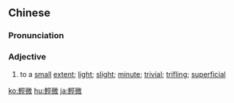{{also|轻微}}
==Chinese==
{{zh-forms|s=轻微}}

===Pronunciation===
{{zh-pron
|m=qīng微
|c=hing1 mei4
|mn=qz,xm,zz:khin-bî
|cat=a
}}

===Adjective===
{{zh-adj}}

# to a [[small]] [[extent]]; [[light]]; [[slight]]; [[minute]]; [[trivial]]; [[trifling]]; [[superficial]]

[[ko:輕微]]
[[hu:輕微]]
[[ja:輕微]]